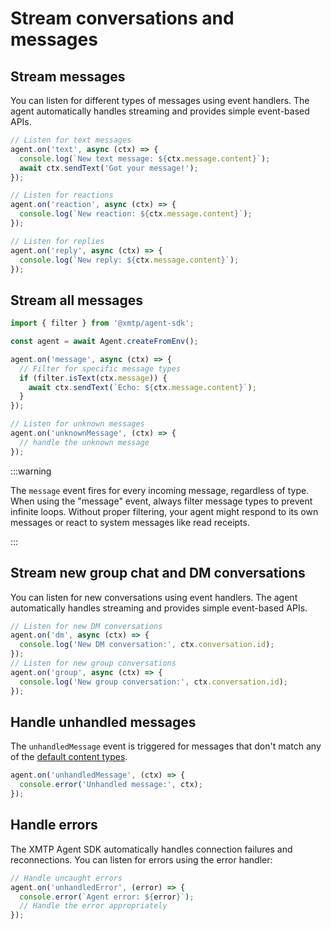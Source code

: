 # Stream conversations and messages

## Stream messages

You can listen for different types of messages using event handlers. The agent automatically handles streaming and provides simple event-based APIs.

```js [Node]
// Listen for text messages
agent.on('text', async (ctx) => {
  console.log(`New text message: ${ctx.message.content}`);
  await ctx.sendText('Got your message!');
});

// Listen for reactions
agent.on('reaction', async (ctx) => {
  console.log(`New reaction: ${ctx.message.content}`);
});

// Listen for replies
agent.on('reply', async (ctx) => {
  console.log(`New reply: ${ctx.message.content}`);
});
```

## Stream all messages

```js [Node]
import { filter } from '@xmtp/agent-sdk';

const agent = await Agent.createFromEnv();

agent.on('message', async (ctx) => {
  // Filter for specific message types
  if (filter.isText(ctx.message)) {
    await ctx.sendText(`Echo: ${ctx.message.content}`);
  }
});

// Listen for unknown messages
agent.on('unknownMessage', (ctx) => {
  // handle the unknown message
});
```

:::warning

The `message` event fires for every incoming message, regardless of type. When using the "message" event, always filter message types to prevent infinite loops. Without proper filtering, your agent might respond to its own messages or react to system messages like read receipts.

:::

## Stream new group chat and DM conversations

You can listen for new conversations using event handlers. The agent automatically handles streaming and provides simple event-based APIs.

```ts
// Listen for new DM conversations
agent.on('dm', async (ctx) => {
  console.log('New DM conversation:', ctx.conversation.id);
});
// Listen for new group conversations
agent.on('group', async (ctx) => {
  console.log('New group conversation:', ctx.conversation.id);
});
```

## Handle unhandled messages

The `unhandledMessage` event is triggered for messages that don't match any of the [default content types](/agents/content-types/content-types#standards-track-content-types).

```js [Node]
agent.on('unhandledMessage', (ctx) => {
  console.error('Unhandled message:', ctx);
});
```

## Handle errors

The XMTP Agent SDK automatically handles connection failures and reconnections. You can listen for errors using the error handler:

```js [Node]
// Handle uncaught errors
agent.on('unhandledError', (error) => {
  console.error(`Agent error: ${error}`);
  // Handle the error appropriately
});
```
